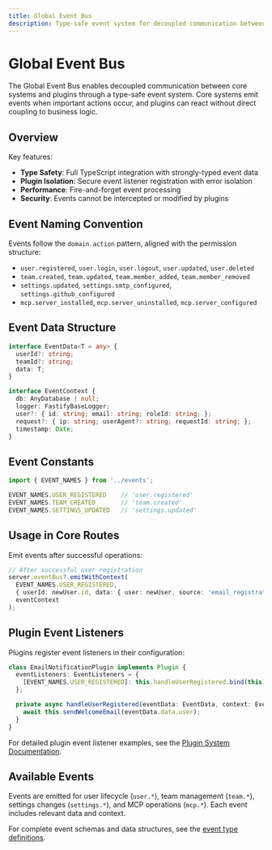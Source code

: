 ```yaml
---
title: Global Event Bus
description: Type-safe event system for decoupled communication between core systems and plugins in DeployStack.
---
```


# Global Event Bus

The Global Event Bus enables decoupled communication between core systems and plugins through a type-safe event system. Core systems emit events when important actions occur, and plugins can react without direct coupling to business logic.

## Overview

Key features:
- **Type Safety**: Full TypeScript integration with strongly-typed event data
- **Plugin Isolation**: Secure event listener registration with error isolation
- **Performance**: Fire-and-forget event processing
- **Security**: Events cannot be intercepted or modified by plugins

## Event Naming Convention

Events follow the `domain.action` pattern, aligned with the permission structure:

- `user.registered`, `user.login`, `user.logout`, `user.updated`, `user.deleted`
- `team.created`, `team.updated`, `team.member_added`, `team.member_removed`
- `settings.updated`, `settings.smtp_configured`, `settings.github_configured`
- `mcp.server_installed`, `mcp.server_uninstalled`, `mcp.server_configured`

## Event Data Structure

```typescript
interface EventData<T = any> {
  userId?: string;
  teamId?: string;
  data: T;
}

interface EventContext {
  db: AnyDatabase | null;
  logger: FastifyBaseLogger;
  user?: { id: string; email: string; roleId: string; };
  request?: { ip: string; userAgent?: string; requestId: string; };
  timestamp: Date;
}
```

## Event Constants

```typescript
import { EVENT_NAMES } from '../events';

EVENT_NAMES.USER_REGISTERED    // 'user.registered'
EVENT_NAMES.TEAM_CREATED       // 'team.created'
EVENT_NAMES.SETTINGS_UPDATED   // 'settings.updated'
```

## Usage in Core Routes

Emit events after successful operations:

```typescript
// After successful user registration
server.eventBus?.emitWithContext(
  EVENT_NAMES.USER_REGISTERED,
  { userId: newUser.id, data: { user: newUser, source: 'email_registration' } },
  eventContext
);
```

## Plugin Event Listeners

Plugins register event listeners in their configuration:

```typescript
class EmailNotificationPlugin implements Plugin {
  eventListeners: EventListeners = {
    [EVENT_NAMES.USER_REGISTERED]: this.handleUserRegistered.bind(this)
  };

  private async handleUserRegistered(eventData: EventData, context: EventContext) {
    await this.sendWelcomeEmail(eventData.data.user);
  }
}
```

For detailed plugin event listener examples, see the [Plugin System Documentation](/development/backend/plugins).

## Available Events

Events are emitted for user lifecycle (`user.*`), team management (`team.*`), settings changes (`settings.*`), and MCP operations (`mcp.*`). Each event includes relevant data and context.

For complete event schemas and data structures, see the [event type definitions](https://github.com/deploystackio/deploystack/blob/main/services/backend/src/events/types.ts).
